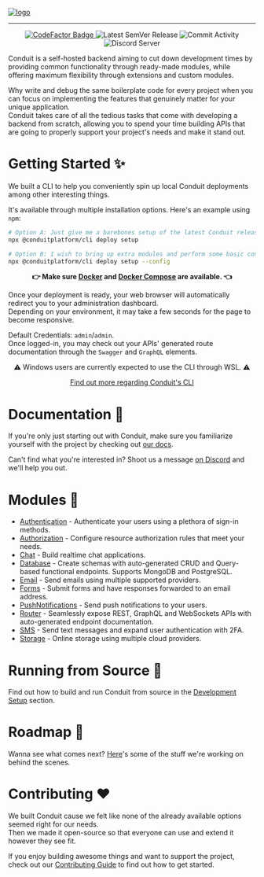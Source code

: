<a href="https://getconduit.dev" target="_blank"><img src=".github/assets/conduit-ui-dashboard.png" alt="logo"/></a>
<hr />
<p align="center">
    <a href="https://www.codefactor.io/repository/github/conduitplatform/conduit">
        <img src="https://www.codefactor.io/repository/github/conduitplatform/conduit/badge?style=for-the-badge" alt="CodeFactor Badge"/>
    </a>
    <img src="https://img.shields.io/github/v/release/ConduitPlatform/Conduit?color=green&sort=semver&style=for-the-badge" alt="Latest SemVer Release"/>
    <img src="https://img.shields.io/github/commit-activity/m/ConduitPlatform/Conduit?style=for-the-badge" alt="Commit Activity"/>
    <img src="https://img.shields.io/discord/938737566365126707?label=discord&style=for-the-badge" alt="Discord Server"/>
</p>

Conduit is a self-hosted backend aiming to cut down development times by providing common functionality through ready-made modules, while offering maximum flexibility through extensions and custom modules.

Why write and debug the same boilerplate code for every project when you can focus on implementing the features that genuinely matter for your unique application.<br />
Conduit takes care of all the tedious tasks that come with developing a backend from scratch, allowing you to spend your time building APIs that are going to properly support your project's needs and make it stand out.

# Getting Started ✨

We built a CLI to help you conveniently spin up local Conduit deployments among other interesting things.

It's available through multiple installation options. Here's an example using `npm`:

``` bash
# Option A: Just give me a barebones setup of the latest Conduit release
npx @conduitplatform/cli deploy setup

# Option B: I wish to bring up extra modules and perform some basic configuration
npx @conduitplatform/cli deploy setup --config
```

<p align="center"><strong>👉 Make sure <a href="https://www.docker.com">Docker</a> and <a href="https://docs.docker.com/compose/install">Docker Compose</a> are available. 👈</p></strong>

Once your deployment is ready, your web browser will automatically redirect you to your administration dashboard.<br />
Depending on your environment, it may take a few seconds for the page to become responsive.

Default Credentials: `admin`/`admin`.<br />
Once logged-in, you may check out your APIs' generated route documentation through the `Swagger` and `GraphQL` elements.

<p align="center">⚠️ Windows users are currently expected to use the CLI through WSL. ⚠️</p>
<p align="center"><a href="https://getconduit.dev/docs/cli">Find out more regarding Conduit's CLI</a></p>

# Documentation 📖

If you're only just starting out with Conduit, make sure you familiarize yourself with the project by checking out [our docs](https://getconduit.dev/docs/overview/intro).

Can't find what you're interested in? Shoot us a message [on Discord](https://discord.com/invite/fBqUQ23M7g) and we'll help you out.

# Modules 🧩

- [Authentication](https://getconduit.dev/docs/modules/authentication) - Authenticate your users using a plethora of sign-in methods.
- [Authorization](https://getconduit.dev/docs/modules/authorization) - Configure resource authorization rules that meet your needs.
- [Chat](https://getconduit.dev/docs/modules/chat) - Build realtime chat applications.
- [Database](https://getconduit.dev/docs/modules/database) - Create schemas with auto-generated CRUD and Query-based functional endpoints. Supports MongoDB and PostgreSQL.
- [Email](https://getconduit.dev/docs/modules/email) - Send emails using multiple supported providers.
- [Forms](https://getconduit.dev/docs/modules/forms) - Submit forms and have responses forwarded to an email address.
- [PushNotifications](https://getconduit.dev/docs/modules/push-notifications) - Send push notifications to your users.
- [Router](https://getconduit.dev/docs/modules/router) - Seamlessly expose REST, GraphQL and WebSockets APIs with auto-generated endpoint documentation.
- [SMS](https://getconduit.dev/docs/modules/sms) - Send text messages and expand user authentication with 2FA.
- [Storage](https://getconduit.dev/docs/modules/storage) - Online storage using multiple cloud providers.

# Running from Source 🔨

Find out how to build and run Conduit from source in the [Development Setup](https://github.com/ConduitPlatform/Conduit/blob/main/.github/CONTRIBUTING.md#development-setup-) section.

# Roadmap 🏁

Wanna see what comes next?
[Here](https://sharing.clickup.com/1554325/b/h/1fdwn-7561/8b09d2e9aedec0b)'s some of the stuff we're working on behind the scenes.

# Contributing ❤️

We built Conduit cause we felt like none of the already available options seemed right for our needs.<br />
Then we made it open-source so that everyone can use and extend it however they see fit.

If you enjoy building awesome things and want to support the project, check out our [Contributing Guide](https://github.com/ConduitPlatform/Conduit/blob/main/.github/CONTRIBUTING.md) to find out how to get started.
